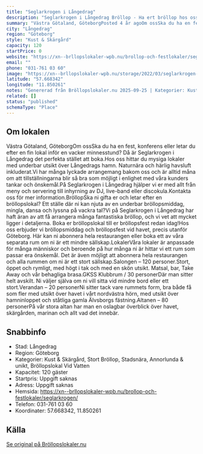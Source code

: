 ```yaml
---
title: "Seglarkrogen i Långedrag"
description: "Seglarkrogen i Långedrag Bröllop - Ha ert bröllop hos oss på Seglarkrogen i Långedrag. Se vår fina Bröllopslokal. Skicka gärna en förfrågan så hjälper vi Er!"
summary: "Västra Götaland, GöteborgPosted 4 år agoOm ossSka du ha en fest, konferens eller letar du efter en fin lokal inför en vacker minnesstund? Då är Seglarkrogen i Långedrag det perfekta stället att…"
city: "Långedrag"
region: "Göteborg"
style: "Kust & Skärgård"
capacity: 120
startPrice: 0
website: "https://xn--brllopslokaler-wpb.nu/brollop-och-festlokaler/seglarkrogen/"
email: ""
phone: "031-761 03 60"
image: "https://xn--brllopslokaler-wpb.nu/storage/2022/03/seglarkrogen-i-langedrag-brollop-brollopslokal-festlokal-4.webp"
latitude: "57.668342"
longitude: "11.850261"
notes: "Genererad från Bröllopslokaler.nu 2025-09-25 | Kategorier: Kust & Skärgård, Stort Bröllop, Stadsnära, Annorlunda & unikt, Bröllopslokal Vid Vatten"
related: []
status: "published"
schemaType: "Place"
---
```


## Om lokalen

Västra Götaland, GöteborgOm ossSka du ha en fest, konferens eller letar du efter en fin lokal inför en vacker minnesstund? Då är Seglarkrogen i Långedrag det perfekta stället att boka.Hos oss hittar du mysiga lokaler med underbar utsikt över Långedrags hamn. Naturnära och härlig havsluft inkluderat.Vi har många lyckade arrangemang bakom oss och är alltid måna om att tillställningarna blir så bra som möjligt i enlighet med våra kunders tankar och önskemål.På Seglarkrogen i Långedrag hjälper vi er med allt från meny och servering till inhyrning av DJ, live-band eller discokula.Kontakta oss för mer information.BröllopSka ni gifta er och letar efter en bröllopslokal? Ett ställe där ni kan njuta av en underbar bröllopsmiddag, mingla, dansa och lyssna på vackra tal?Vi på Seglarkrogen i Långedrag har haft äran av att få arrangera många fantastiska bröllop, och vi vet att mycket ligger i detaljerna. Boka er bröllopslokal till er bröllopsfest redan idag!Hos oss erbjuder vi bröllopsmiddag och bröllopsfest vid havet, precis utanför Göteborg. Här kan ni abonnera hela restaurangen eller boka ett av våra separata rum om ni är ett mindre sällskap.LokalerVåra lokaler är anpassade för många människor och beroende på hur många ni är hittar vi ett rum som passar era önskemål. Det är även möjligt att abonnera hela restaurangen och alla rummen om ni är ett stort sällskap.Salongen – 120 personer.Stort, öppet och rymligt, med högt i tak och med en skön utsikt. Matsal, bar, Take Away och vår behagliga brasa.GKSS Klubbrum / 30 personerDär man sitter helt avskilt. Ni väljer själva om ni vill sitta vid mindre bord eller ett stort.Verandan – 20 personerNi sitter tack vare rummets form, bra både få som fler med utsikt över havet i vårt nordvästra hörn, med utsikt över hamninloppet och ståtliga gamla Älvsborgs fästning.Altanen – 80 personerPå vår stora altan har man en oslagbar överblick över havet, skärgården, marinan och allt vad det innebär.

## Snabbinfo

- Stad: Långedrag
- Region: Göteborg
- Kategorier: Kust & Skärgård, Stort Bröllop, Stadsnära, Annorlunda & unikt, Bröllopslokal Vid Vatten
- Kapacitet: 120 gäster
- Startpris: Uppgift saknas
- Adress: Uppgift saknas
- Hemsida: https://xn--brllopslokaler-wpb.nu/brollop-och-festlokaler/seglarkrogen/
- Telefon: 031-761 03 60
- Koordinater: 57.668342, 11.850261

## Källa

[Se original på Bröllopslokaler.nu](https://xn--brllopslokaler-wpb.nu/brollop-och-festlokaler/seglarkrogen/)

